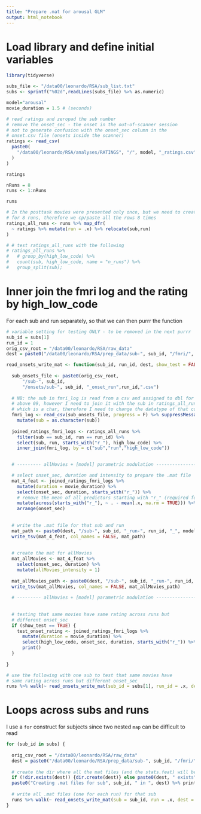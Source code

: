 ```yaml
---
title: "Prepare .mat for arousal GLM"
output: html_notebook
---
```


# Load library and define initial variables
```r
library(tidyverse)

subs_file <- "/data00/leonardo/RSA/sub_list.txt"
subs <- sprintf("%02d",readLines(subs_file) %>% as.numeric)

model="arousal"
movie_duration = 1.5 # (seconds)

# read ratings and zeropad the sub number
# remove the onset_sec - the onset in the out-of-scanner session
# not to generate confusion with the onset_sec column in the 
# onset.csv file (onsets inside the scanner)
ratings <- read_csv(
  paste0(
    "/data00/leonardo/RSA/analyses/RATINGS", "/", model, "_ratings.csv"
  )
)

ratings

nRuns = 8
runs <- 1:nRuns

runs

# In the posttask movies were presented only once, but we need to create .mat files
# for 8 runs, therefore we cp/paste all the rows 8 times
ratings_all_runs <- runs %>% map_dfr(
  ~ ratings %>% mutate(run = .x) %>% relocate(sub,run)
)

# # test ratings_all_runs with the following
# ratings_all_runs %>% 
#   # group_by(high_low_code) %>%
#   count(sub, high_low_code, name = "n_runs") %>% 
#   group_split(sub);

```


# Inner join the fmri log and the rating by high_low_code 
For each sub and run separately, so that we can then purrr the function

```r

# variable setting for testing ONLY - to be removed in the next purrr
sub_id = subs[1]
run_id = 1
orig_csv_root = "/data00/leonardo/RSA/raw_data"
dest = paste0("/data00/leonardo/RSA/prep_data/sub-", sub_id, "/fmri/", model)

read_onsets_write_mat <- function(sub_id, run_id, dest, show_test = FALSE) {
  
  sub_onsets_file <- paste0(orig_csv_root,
      "/sub-", sub_id,
      "/onsets/sub-", sub_id, "_onset_run",run_id,".csv")
  
  # NB: the sub in fmri_log is read from a csv and assigned to dbl for numbers
  # above 09, however I need to join it with the sub in ratings_all_runs
  # which is a char, therefore I need to change the datatype of that column
  fmri_log <- read_csv(sub_onsets_file, progress = F) %>% suppressMessages() %>% 
    mutate(sub = as.character(sub))
  
  joined_ratings_fmri_logs <- ratings_all_runs %>% 
    filter(sub == sub_id, run == run_id) %>% 
    select(sub, run, starts_with("r_"), high_low_code) %>% 
    inner_join(fmri_log, by = c("sub","run","high_low_code"))

  
  # --------- allMovies + [model] parametric modulation ------------------------

  # select onset_sec, duration and intensity to prepare the .mat file
  mat_4_feat <- joined_ratings_fmri_logs %>% 
    mutate(duration = movie_duration) %>% 
    select(onset_sec, duration, starts_with("r_")) %>% 
    # remove the mean of all predictors starting with "r_" (required for parametric modulation)
    mutate(across(starts_with("r_"), ~ . - mean(.x, na.rm = TRUE))) %>% 
    arrange(onset_sec)
  
  
  # write the .mat file for that sub and run
  mat_path <- paste0(dest, "/sub-", sub_id, "_run-", run_id, "_", model,"_rating", ".mat")
  write_tsv(mat_4_feat, col_names = FALSE, mat_path)
  
  
  # create the mat for allMovies
  mat_allMovies <- mat_4_feat %>% 
    select(onset_sec, duration) %>% 
    mutate(allMovies_intensity = 1)
  
  mat_allMovies_path <- paste0(dest, "/sub-", sub_id, "_run-", run_id, "_allMovies", ".mat")
  write_tsv(mat_allMovies, col_names = FALSE, mat_allMovies_path)
  
  # --------- allMovies + [model] parametric modulation ------------------------  
  
  
  # testing that same movies have same rating across runs but
  # different onset_sec
  if (show_test == TRUE) {
    test_onset_rating <- joined_ratings_fmri_logs %>% 
      mutate(duration = movie_duration) %>% 
      select(high_low_code, onset_sec, duration, starts_with("r_")) %>% 
      print()  
  }
  
}

# use the following with one sub to test that same movies have
# same rating across runs but different onset_sec
runs %>% walk(~ read_onsets_write_mat(sub_id = subs[1], run_id = .x, dest = dest, show_test = T))

```


# Loops across subs and runs
I use a `for` construct for subjects since two nested `map` can be difficult to read 
```r

for (sub_id in subs) {
  
  orig_csv_root = "/data00/leonardo/RSA/raw_data"
  dest = paste0("/data00/leonardo/RSA/prep_data/sub-", sub_id, "/fmri/", model)
  
  # create the dir where all the mat files (and the stats.feat) will be stored
  if (!dir.exists(dest)) {dir.create(dest)} else paste0(dest, " exists")
  paste0("Creating .mat files for sub", sub_id, " in ", dest) %>% print
  
  # write all .mat files (one for each run) for that sub
  runs %>% walk(~ read_onsets_write_mat(sub = sub_id, run = .x, dest = dest, show_test = F))
}

```


























